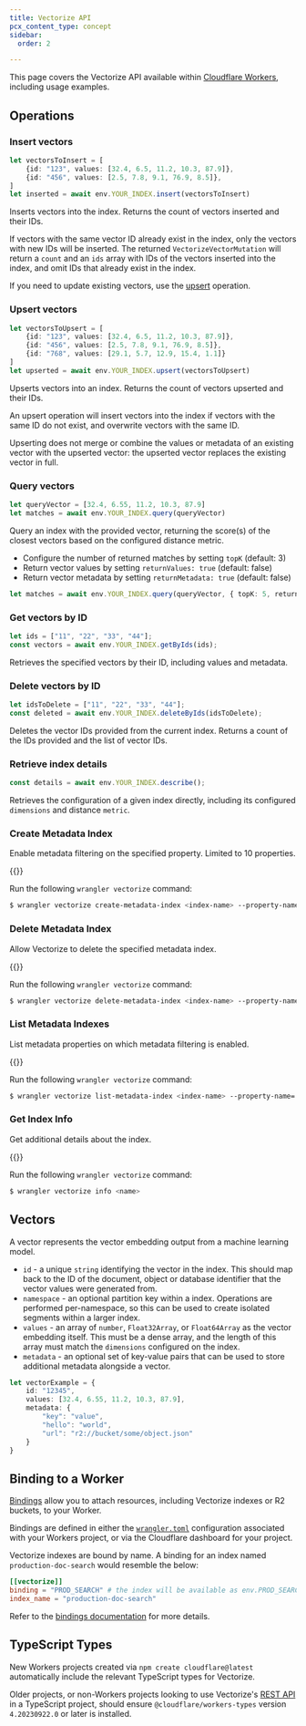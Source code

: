 ```yaml
---
title: Vectorize API
pcx_content_type: concept
sidebar:
  order: 2

---
```


This page covers the Vectorize API available within [Cloudflare Workers](/workers/), including usage examples.

## Operations

### Insert vectors

```ts
let vectorsToInsert = [
    {id: "123", values: [32.4, 6.5, 11.2, 10.3, 87.9]},
    {id: "456", values: [2.5, 7.8, 9.1, 76.9, 8.5]},
]
let inserted = await env.YOUR_INDEX.insert(vectorsToInsert)
```

Inserts vectors into the index. Returns the count of vectors inserted and their IDs.

If vectors with the same vector ID already exist in the index, only the vectors with new IDs will be inserted. The returned `VectorizeVectorMutation` will return a `count` and an `ids` array with IDs of the vectors inserted into the index, and omit IDs that already exist in the index.

If you need to update existing vectors, use the [upsert](#upsert-vectors) operation.

### Upsert vectors

```ts
let vectorsToUpsert = [
    {id: "123", values: [32.4, 6.5, 11.2, 10.3, 87.9]},
    {id: "456", values: [2.5, 7.8, 9.1, 76.9, 8.5]},
    {id: "768", values: [29.1, 5.7, 12.9, 15.4, 1.1]}
]
let upserted = await env.YOUR_INDEX.upsert(vectorsToUpsert)
```

Upserts vectors into an index. Returns the count of vectors upserted and their IDs.

An upsert operation will insert vectors into the index if vectors with the same ID do not exist, and overwrite vectors with the same ID.

Upserting does not merge or combine the values or metadata of an existing vector with the upserted vector: the upserted vector replaces the existing vector in full.

### Query vectors

```ts
let queryVector = [32.4, 6.55, 11.2, 10.3, 87.9]
let matches = await env.YOUR_INDEX.query(queryVector)
```

Query an index with the provided vector, returning the score(s) of the closest vectors based on the configured distance metric.

* Configure the number of returned matches by setting `topK` (default: 3)
* Return vector values by setting `returnValues: true` (default: false)
* Return vector metadata by setting `returnMetadata: true` (default: false)

```ts
let matches = await env.YOUR_INDEX.query(queryVector, { topK: 5, returnValues: true, returnMetadata: true })
```

### Get vectors by ID

```ts
let ids = ["11", "22", "33", "44"];
const vectors = await env.YOUR_INDEX.getByIds(ids);
```

Retrieves the specified vectors by their ID, including values and metadata.

### Delete vectors by ID

```ts
let idsToDelete = ["11", "22", "33", "44"];
const deleted = await env.YOUR_INDEX.deleteByIds(idsToDelete);
```

Deletes the vector IDs provided from the current index. Returns a count of the IDs provided and the list of vector IDs.

### Retrieve index details

```ts
const details = await env.YOUR_INDEX.describe();
```

Retrieves the configuration of a given index directly, including its configured `dimensions` and distance `metric`.

### Create Metadata Index

Enable metadata filtering on the specified property. Limited to 10 properties.

{{<render file="_vectorize-wrangler-version.md">}}

Run the following `wrangler vectorize` command:

```sh
$ wrangler vectorize create-metadata-index <index-name> --property-name='some-prop' --type='string'


```

### Delete Metadata Index

Allow Vectorize to delete the specified metadata index.

{{<render file="_vectorize-wrangler-version.md">}}

Run the following `wrangler vectorize` command:

```sh
$ wrangler vectorize delete-metadata-index <index-name> --property-name='some-prop' --type='string'

```

### List Metadata Indexes

List metadata properties on which metadata filtering is enabled.

{{<render file="_vectorize-wrangler-version.md">}}

Run the following `wrangler vectorize` command:

```sh
$ wrangler vectorize list-metadata-index <index-name> --property-name='some-prop' --type='string'

```

### Get Index Info

Get additional details about the index.

{{<render file="_vectorize-wrangler-version.md">}}

Run the following `wrangler vectorize` command:

```sh
$ wrangler vectorize info <name>

```


## Vectors

A vector represents the vector embedding output from a machine learning model.

* `id` - a unique `string` identifying the vector in the index. This should map back to the ID of the document, object or database identifier that the vector values were generated from.
* `namespace` - an optional partition key within a index. Operations are performed per-namespace, so this can be used to create isolated segments within a larger index.
* `values` - an array of `number`, `Float32Array`, or `Float64Array` as the vector embedding itself. This must be a dense array, and the length of this array must match the `dimensions` configured on the index.
* `metadata` - an optional set of key-value pairs that can be used to store additional metadata alongside a vector.

```ts
let vectorExample = {
    id: "12345",
    values: [32.4, 6.55, 11.2, 10.3, 87.9],
    metadata: {
        "key": "value",
        "hello": "world",
        "url": "r2://bucket/some/object.json"
    }
}
```

## Binding to a Worker

[Bindings](/workers/runtime-apis/bindings/) allow you to attach resources, including Vectorize indexes or R2 buckets, to your Worker.

Bindings are defined in either the [`wrangler.toml`](/workers/wrangler/configuration/) configuration associated with your Workers project, or via the Cloudflare dashboard for your project.

Vectorize indexes are bound by name. A binding for an index named `production-doc-search` would resemble the below:

```toml
[[vectorize]]
binding = "PROD_SEARCH" # the index will be available as env.PROD_SEARCH in your Worker
index_name = "production-doc-search"
```

Refer to the [bindings documentation](/workers/wrangler/configuration/#vectorize-indexes) for more details.

## TypeScript Types

New Workers projects created via `npm create cloudflare@latest` automatically include the relevant TypeScript types for Vectorize.

Older projects, or non-Workers projects looking to use Vectorize's [REST API](https://developers.cloudflare.com/api/operations/vectorize-list-vectorize-indexes) in a TypeScript project, should ensure `@cloudflare/workers-types` version `4.20230922.0` or later is installed.
